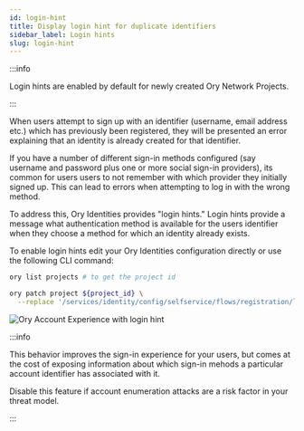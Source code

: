 ```yaml
---
id: login-hint
title: Display login hint for duplicate identifiers
sidebar_label: Login hints
slug: login-hint
---
```


:::info

Login hints are enabled by default for newly created Ory Network Projects.

:::

When users attempt to sign up with an identifier (username, email address etc.) which has previously been registered, they will be
presented an error explaining that an identity is already created for that identifier.

If you have a number of different sign-in methods configured (say username and password plus one or more social sign-in
providers), its common for users users to not remember with which provider they initially signed up. This can lead to errors when
attempting to log in with the wrong method.

To address this, Ory Identities provides "login hints." Login hints provide a message what authentication method is available for
the users identifier when they choose a method for which an identity already exists.

To enable login hints edit your Ory Identities configuration directly or use the following CLI command:

```bash
ory list projects # to get the project id

ory patch project ${project_id} \
  --replace '/services/identity/config/selfservice/flows/registration/login_hints=true'
```

![Ory Account Experience with login hint](./_static/login-hint.png)

:::info

This behavior improves the sign-in experience for your users, but comes at the cost of exposing information about which sign-in
mehods a particular account identifier has associated with it.

Disable this feature if account enumeration attacks are a risk factor in your threat model.

:::
